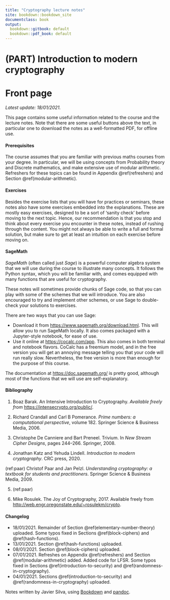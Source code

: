 ```yaml
---
title: "Cryptography lecture notes"
site: bookdown::bookdown_site
documentclass: book
output:
  bookdown::gitbook: default
  bookdown::pdf_book: default
---
```


# (PART) Introduction to modern cryptography {-} 

# Front page {-}

*Latest update: 18/01/2021.*

This page contains some useful information related to the course and the lecture notes. Note that there are some useful buttons above the text, in particular one to download the notes as a well-formatted PDF, for offline use. 

#### Prerequisites {-}

The course assumes that you are familiar with previous maths courses from your degree. In particular, we will be using concepts from Probability theory and Discrete mathematics, and make extensive use of modular arithmetic. Refreshers for these topics can be found in Appendix \@ref(refreshers) and Section \@ref(modular-arithmetic).

#### Exercises {-}

Besides the exercise lists that you will have for practices or seminars, these notes also have some exercises embedded into the explanations. These are mostly easy exercises, designed to be a sort of 'sanity check' before moving to the next topic. Hence, our recommendation is that you stop and think about every exercise you encounter in these notes, instead of rushing through the content. You might not always be able to write a full and formal solution, but make sure to get at least an intuition on each exercise before moving on. 

#### SageMath {-}

*SageMath* (often called just *Sage*) is a powerful computer algebra system that we will use during the course to illustrate many concepts. It follows the Python syntax, which you will be familiar with, and comes equipped with many functions that are useful for cryptography. 

These notes will sometimes provide chunks of Sage code, so that you can play with some of the schemes that we will introduce. You are also encouraged to try and implement other schemes, or use Sage to double-check your solutions to exercises. 

There are two ways that you can use Sage:

-   Download it from <https://www.sagemath.org/download.html>. This will allow you to run SageMath locally. It also comes packaged with a Jupyter-style notebook, for ease of use.
-   Use it online at <https://cocalc.com/app>. This also comes in both terminal and notebook flavors. CoCalc has a freemium model, and in the free version you will get an annoying message telling you that your code will run really slow. Nevertheless, the free version is more than enough for the purpose of this course. 

The documentation at <https://doc.sagemath.org/> is pretty good, although most of the functions that we will use are self-explanatory. 

#### Bibliography {-}

1. Boaz Barak. An Intensive Introduction to Cryptography. *Available freely from* <https://intensecrypto.org/public/>.

2. Richard Crandall and Carl B Pomerance. *Prime numbers: a computational perspective*, volume 182. Springer Science & Business Media, 2006.

3. Christophe De Canniere and Bart Preneel. Trivium. In *New Stream Cipher Designs*, pages 244–266. Springer, 2008.

4. Jonathan Katz and Yehuda Lindell. *Introduction to modern cryptography*. CRC press, 2020.

(ref:paar) Christof Paar and Jan Pelzl. *Understanding cryptography: a textbook for students and practitioners*. Springer Science & Business Media, 2009.

5. (ref:paar)

6. Mike Rosulek. The Joy of Cryptography, 2017. Available freely from <http://web.engr.oregonstate.edu/~rosulekm/crypto>.

#### Changelog {-}

-   18/01/2021. Remainder of Section \@ref(elementary-number-theory) uploaded. Some typos fixed in Sections \@ref(block-ciphers) and \@ref(hash-functions).
-   13/01/2021. Section \@ref(hash-functions) uploaded. 
-   08/01/2021. Section \@ref(block-ciphers) uploaded. 
-   07/01/2021. Refreshes on Appendix \@ref(refreshers) and Section \@ref(modular-arithmetic) added. Added code for LFSR. Some typos fixed in Sections \@ref(introduction-to-security) and \@ref(randomness-in-cryptography).
-   04/01/2021. Sections \@ref(introduction-to-security) and \@ref(randomness-in-cryptography) uploaded.



Notes written by Javier Silva, using [Bookdown](https://bookdown.org/) and [pandoc](https://pandoc.org/). 
